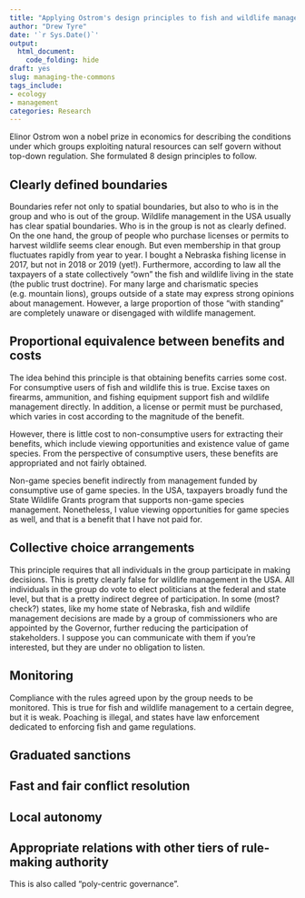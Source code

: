 ```yaml
---
title: "Applying Ostrom's design principles to fish and wildlife management"
author: "Drew Tyre"
date: '`r Sys.Date()`'
output: 
  html_document:
    code_folding: hide
draft: yes
slug: managing-the-commons
tags_include:
- ecology
- management
categories: Research
---
```


Elinor Ostrom won a nobel prize in economics for
describing the conditions under which groups exploiting natural resources can self govern without
top-down regulation. She formulated 8 design principles to follow. 

## Clearly defined boundaries

Boundaries refer not only to spatial boundaries, but also to who is in the 
group and who is out of the group. Wildlife management in the USA usually 
has clear spatial boundaries. Who is in the group is not as clearly defined.
On the one hand, the group of people who purchase licenses or permits to
harvest wildlife seems clear enough. But even membership in that group
fluctuates rapidly from year to year. I bought a Nebraska fishing license in 
2017, but not in 2018 or 2019 (yet!). Furthermore, according to law all
the taxpayers of a state collectively "own" the fish and wildlife living 
in the state (the public trust doctrine). For many large and charismatic 
species (e.g. mountain lions), groups outside of a state may express strong
opinions about management. However, a large proportion of those "with standing"
are completely unaware or disengaged with wildlife management.


## Proportional equivalence between benefits and costs

The idea behind this principle is that obtaining benefits carries some cost. 
For consumptive users of fish and wildlife this is true. Excise taxes on firearms, 
ammunition, and fishing equipment support fish and wildlife management directly. 
In addition, a license or permit must be purchased, which varies in
cost according to the magnitude of the benefit. 

However, there is little cost to non-consumptive users for extracting their
benefits, which include viewing opportunities and existence value of game species. 
From the perspective of consumptive users, these benefits are appropriated and
not fairly obtained. 

Non-game species benefit indirectly from management funded by consumptive use
of game species. In the USA, taxpayers broadly fund the State Wildlife Grants program that supports
non-game species management. Nonetheless, I value viewing opportunities for
game species as well, and that is a benefit that I have not paid for. 


## Collective choice arrangements

This principle requires that all individuals in the group participate in making decisions. 
This is pretty clearly false for wildlife management in the USA. All individuals in the
group do vote to elect politicians at the federal and state level, but that is a pretty 
indirect degree of participation. In some (most? check?) states, like my home state of 
Nebraska, fish and wildlife management decisions are made by a group of commissioners
who are appointed by the Governor, further reducing the participation of stakeholders. 
I suppose you can communicate with them if you're interested, but they are under no
obligation to listen. 


## Monitoring

Compliance with the rules agreed upon by the group needs to be monitored. This is
true for fish and wildlife management to a certain degree, but it is weak. Poaching
is illegal, and states have law enforcement dedicated to enforcing fish and game 
regulations. 

## Graduated sanctions

## Fast and fair conflict resolution

## Local autonomy

## Appropriate relations with other tiers of rule-making authority

This is also called "poly-centric governance". 


